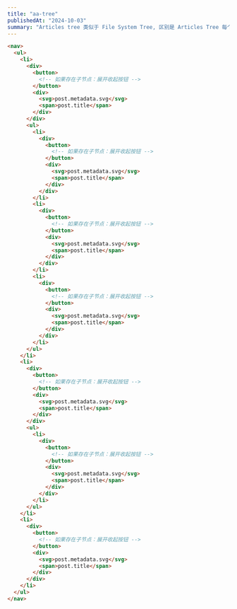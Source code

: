 ---
title: "aa-tree"
publishedAt: "2024-10-03"
summary: "Articles tree 类似于 File System Tree, 区别是 Articles Tree 每个节点都有内容"
---

```html
<nav>
  <ul>
    <li>
      <div>
        <button>
          <!-- 如果存在子节点：展开收起按钮 -->
        </button>
        <div>
          <svg>post.metadata.svg</svg>
          <span>post.title</span>
        </div>
      </div>
      <ul>
        <li>
          <div>
            <button>
              <!-- 如果存在子节点：展开收起按钮 -->
            </button>
            <div>
              <svg>post.metadata.svg</svg>
              <span>post.title</span>
            </div>
          </div>
        </li>
        <li>
          <div>
            <button>
              <!-- 如果存在子节点：展开收起按钮 -->
            </button>
            <div>
              <svg>post.metadata.svg</svg>
              <span>post.title</span>
            </div>
          </div>
        </li>
        <li>
          <div>
            <button>
              <!-- 如果存在子节点：展开收起按钮 -->
            </button>
            <div>
              <svg>post.metadata.svg</svg>
              <span>post.title</span>
            </div>
          </div>
        </li>
      </ul>
    </li>
    <li>
      <div>
        <button>
          <!-- 如果存在子节点：展开收起按钮 -->
        </button>
        <div>
          <svg>post.metadata.svg</svg>
          <span>post.title</span>
        </div>
      </div>
      <ul>
        <li>
          <div>
            <button>
              <!-- 如果存在子节点：展开收起按钮 -->
            </button>
            <div>
              <svg>post.metadata.svg</svg>
              <span>post.title</span>
            </div>
          </div>
        </li>
      </ul>
    </li>
    <li>
      <div>
        <button>
          <!-- 如果存在子节点：展开收起按钮 -->
        </button>
        <div>
          <svg>post.metadata.svg</svg>
          <span>post.title</span>
        </div>
      </div>
    </li>
  </ul>
</nav>
```
